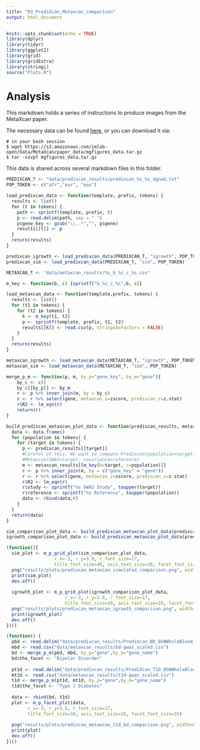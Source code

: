 ```yaml
---
title: "03_PrediXcan_Metaxcan_comparison"
output: html_document
---
```


```r
knitr::opts_chunk$set(echo = TRUE)
library(dplyr)
library(tidyr)
library(ggplot2)
library(grid)
library(gridExtra)
library(stringi)
source("Plots.R")
```

# Analysis

This markdown holds a series of instructions to produce images from the MetaXcan paper.

The necessary data can be found [here](https://s3.amazonaws.com/imlab-open/Data/MetaXcan/paper_data/mgfigures_data.tar.gz),
or you can download it via:
```
# in your bash session
$ wget https://s3.amazonaws.com/imlab-open/Data/MetaXcan/paper_data/mgfigures_data.tar.gz
$ tar -xzvpf mgfigures_data.tar.gz
```

This data is shared across several markdown files in this folder.

```r
PREDIXCAN_T <- "data/predixcan_results/predixcan_%s_%s_dgnwb.txt"
POP_TOKEN <- c("afr","eur", "eas")

load_predixcan_data <- function(template, prefix, tokens) {
  results <- list()
  for (t in tokens) {
    path <- sprintf(template, prefix, t)
    p <- read.delim(path, sep = " ")
    p$gene_key <- gsub("\\..*","", p$gene) 
    results[[t]] <- p
  }
  return(results)
}

predixcan_igrowth <- load_predixcan_data(PREDIXCAN_T, "igrowth", POP_TOKEN)
predixcan_sim <- load_predixcan_data(PREDIXCAN_T, "sim", POP_TOKEN)
```

```r
METAXCAN_T <- "data/metaxcan_results/%s_b_%s_c_%s.csv"

m_key <- function(b, c) {sprintf("b_%s_c_%s",b, c)}

load_metaxcan_data <- function(template,prefix, tokens) {
  results <- list()
  for (t1 in tokens) {
    for (t2 in tokens) {
      k <- m_key(t1, t2)
      p <- sprintf(template, prefix, t1, t2)
      results[[k]] <- read.csv(p, stringsAsFactors = FALSE)
    }
  }
  return(results)
}

metaxcan_igrowth <- load_metaxcan_data(METAXCAN_T, "igrowth", POP_TOKEN)
metaxcan_sim <- load_metaxcan_data(METAXCAN_T, "sim", POP_TOKEN)
```

```r
merge_p_m <- function(p, m, by_p="gene_key", by_m="gene"){
    by_c <- c()
    by_c[[by_p]] <- by_m
    r <- p %>% inner_join(m, by = by_c)
    r <- r %>% select(gene, metaxcan_z=zscore, predixcan_z=z.stat)
    r$R2 <- lm_eqn(r)
    return(r)
}

build_predixcan_metaxcan_plot_data <- function(predixcan_results, metaxcan_results, tokens) {
  data <- data.frame()
  for (population in tokens) {
    for (target in tokens) {
      p <- predixcan_results[[target]]
      #Careful of this. We want to compare Predixcan(population=target) with
      #Metaxcan(GWAS=target, covariance=reference)
      m <- metaxcan_results[[m_key(b=target, c=population)]] 
      r <- p %>% inner_join(m, by = c("gene_key" = "gene"))
      r <- r %>% select(gene, metaxcan_z=zscore, predixcan_z=z.stat)
      r$R2 <- lm_eqn(r)
      r$study <- sprintf("%s GWAS Study", toupper(target))
      r$reference <- sprintf("%s Reference", toupper(population))
      data <- rbind(data,r)
    }
  }
  return(data)
}

sim_comparison_plot_data <- build_predixcan_metaxcan_plot_data(predixcan_sim, metaxcan_sim, POP_TOKEN)
igrowth_comparison_plot_data <- build_predixcan_metaxcan_plot_data(predixcan_igrowth, metaxcan_igrowth, POP_TOKEN)
```

```r
(function(){
  sim_plot <- m_p_grid_plot(sim_comparison_plot_data, 
                  r_x=-1, r_y=3.8, r_font_size=17,
                  title_font_size=40, axis_text_size=20, facet_font_size=35)
  png("results/plots/predixcan_metaxcan_simulated_comparison.png", width=1200, height=1200)
  print(sim_plot)
  dev.off()
   
  igrowth_plot <- m_p_grid_plot(igrowth_comparison_plot_data, 
                      r_x=-3, r_y=3.8, r_font_size=17,
                      title_font_size=40, axis_text_size=20, facet_font_size=35)
  png("results/plots/predixcan_metaxcan_igrowth_comparison.png", width=1200, height=1200)
  print(igrowth_plot)
  dev.off()  
})()
```


```r
(function() {
  pbd <- read.delim("data/predixcan_results/PrediXcan_BD_DGNWholeBlood_EN0.5.txt", sep=" ")
  mbd <- read.csv("data/metaxcan_results/bd-gwas_scaled.csv")
  bd <- merge_p_m(pbd, mbd, by_p="gene",by_m="gene_name")
  bd$the_facet <- "Bipolar Disorder"
  
  pt1d <- read.delim("data/predixcan_results/PrediXcan_T1D_DGNWholeBlood_EN0.5.txt", sep=" ")
  mt1d <- read.csv("data/metaxcan_results/t1d-gwas_scaled.csv")
  t1d <- merge_p_m(pt1d, mt1d, by_p="gene",by_m="gene_name")
  t1d$the_facet <- "Type 1 Diabetes"
  
  data <- rbind(bd, t1d)
  plot <- m_p_facet_plot(data, 
        r_x=-3, r_y=3.8, r_font_size=17,
        title_font_size=30, axis_text_size=20, facet_font_size=35)
  
  png("results/plots/predixcan_metaxcan_t1d_bd_comparison.png", width=600, height=1200)
  print(plot)
  dev.off()
})()
```